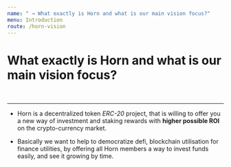 ---
name: " → What exactly is Horn and what is our main vision focus?"
menu: Introduction
route: /horn-vision
---

# What exactly is Horn and what is our main vision focus?

<br/>
<hr/>

- Horn is a decentralized token <i>ERC-20</i> project, that is willing to offer you a new way of investment and staking rewards with <b>higher possible ROI</b> on the crypto-currency market.

- Basically we want to help to democratize defi, blockchain utilisation for finance utilities, by offering all Horn members a way to invest funds easily, and see it growing by time.
